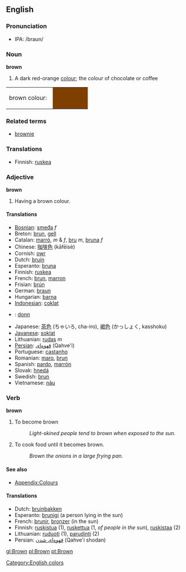 ==English==

===Pronunciation===
*IPA: /braʊn/

===Noun===
'''brown'''   

# {{uncountable}} A dark red-orange [[colour]]; the colour of chocolate or coffee

<table><tr><td>brown colour: &nbsp;</td>
<td bgcolor="#7F3F00" width="80">&nbsp; </td></tr></table>

===Related terms===
*[[brownie]]

===Translations===
*Finnish: [[ruskea]]

===Adjective===
'''brown'''   

# Having a brown colour.

====Translations====

*[[Bosnian]]: [[smeđa]] ''f''
*Breton: [[brun]], [[gell]]
*Catalan: [[marró]], ''m'' & ''f'', [[bru]] ''m'', [[bruna]] ''f''
*Chinese: [[咖啡色]] (kāfēisè)
*Cornish: [[owr]]
*Dutch: [[bruin]]
*Esperanto: [[bruna]]
*Finnish: [[ruskea]]
*French: [[brun]], [[marron]]
*Frisian: [[brún]]
*German: [[braun]]
*Hungarian: [[barna]]
*[[Indonesian]]: [[coklat]]
*{{ga}}: [[donn]]
*Japanese: [[茶色]] (ちゃいろ, cha-iro), [[褐色]] (かっしょく, kasshoku)
*[[Javanese]]: [[soklat]]
*Lithuanian: [[rudas]] ''m''
*[[Persian]]: [[قهوه‌ای]] (Qahve'i)
*Portuguese: [[castanho]]
*Romanian: [[maro]], [[brun]]
*Spanish: [[pardo]],  [[marrón]]
*Slovak: [[hnedá]]
*Swedish: [[brun]]
*Vietnamese: [[nâu]]

===Verb===
'''brown'''

# To become brown
#: ''Light-skined people tend to brown when exposed to the sun.''
# {{cattag|cooking}} To cook food until it becomes brown.
#: ''Brown the onions in a large frying pan.''

====See also====
*[[Wiktionary_Appendix:Colours|Appendix:Colours]]

====Translations====
*Dutch: [[bruinbakken]]
*Esperanto: [[brunigi]] (a person lying in the sun)
*French: [[brunir]], [[bronzer]] (in the sun)
*Finnish: [[ruskistua]] (1), [[ruskettua]] (1, ''of people in the sun''), [[ruskistaa]] (2)
*Lithuanian: [[ruduoti]] (1), [[parudinti]] (2)
*Persian: [[قهوه‌ای شدن]] (Qahve'i shodan)
[[Category:English colors]]

[[gl:Brown]]
[[pl:Brown]]
[[pt:Brown]]